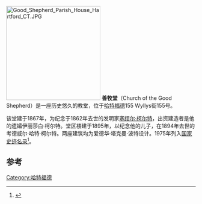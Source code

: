 {{Infobox NRHP
  | name =善牧堂
  | nrhp_type = 
  | image = Church of the Good Shepherd Hartford CT.JPG
  | caption =
  | location= 155 Wyllys St., [[哈特福德|哈特福德]]
  | lat_degrees = 41
  | lat_minutes = 45
  | lat_seconds = 26
  | lat_direction = N
  | long_degrees = 72
  | long_minutes = 40
  | long_seconds = 9
  | long_direction = W
  | coord_display = inline,title
  | built = 1867
  | architect = 爱德华·塔克曼·波特
  | architecture = 哥特式
  | added = 1975年2月20日
  | area = {{convert|9|acre}}
  | refnum = 75001925<ref name="nris">{{NRISref|2009a}}</ref>
}}
[[File:Good_Shepherd_Parish_House_Hartford_CT.JPG|250px]]
'''善牧堂'''（Church of the Good Shepherd）是一座历史悠久的教堂，位于[[哈特福德|哈特福德]]155 Wyllys街155号。 

该堂建于1867年，为纪念于1862年去世的发明家[[塞缪尔·柯尔特|塞缪尔·柯尔特]]，出资建造者是他的遗孀伊丽莎白·柯尔特。堂区楼建于1895年，以纪念他的儿子，在1894年去世的考德威尔·哈特·柯尔特。两座建筑均为爱德华·塔克曼·波特设计。1975年列入[[国家史迹名录|国家史迹名录]]<ref>{{cite web|url=http://pdfhost.focus.nps.gov/docs/NRHP/Text/75001925.pdf|format=pdf|title=Church of the Good Shepherd and Parish House|accessdate=20 December 2011|archive-url=https://web.archive.org/web/20140201181701/http://pdfhost.focus.nps.gov/docs/NRHP/Text/75001925.pdf|archive-date=2014-02-01|dead-url=yes}}</ref>。

==参考==
{{reflist}}
[[Category:哈特福德|Category:哈特福德]]